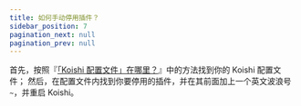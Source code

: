 ```yaml
---
title: 如何手动停用插件？
sidebar_position: 7
pagination_next: null
pagination_prev: null
---
```



<FaqPre />

首先，按照『[「Koishi 配置文件」在哪里？](/faq/6)』中的方法找到你的 Koishi 配置文件；
然后，在配置文件内找到你要停用的插件，并在其前面加上一个英文波浪号 `~`，并重启 Koishi。

<FaqPost />
